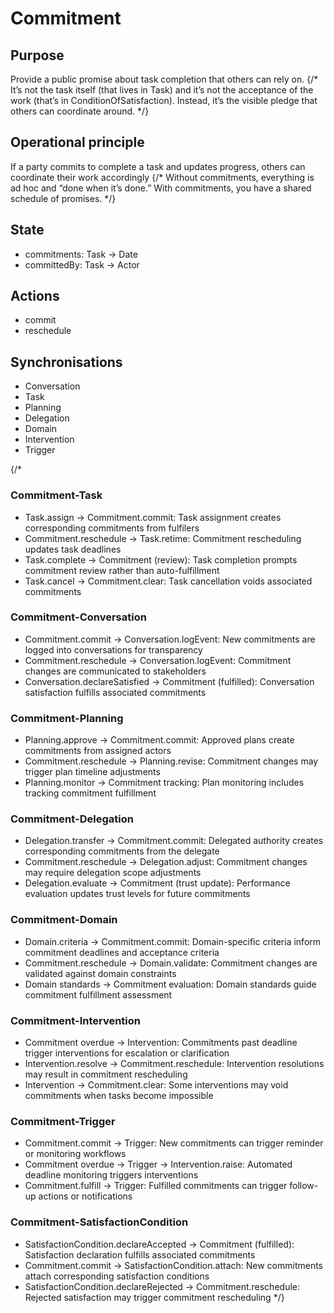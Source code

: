 
<Meta title="Concepts/Commitment" />

# Commitment

## Purpose
Provide a public promise about task completion that others can rely on.
{/* It’s not the task itself (that lives in Task) and it’s not the acceptance of the work (that’s in ConditionOfSatisfaction). Instead, it’s the visible pledge that others can coordinate around. */}

## Operational principle

If a party commits to complete a task and updates progress, others can coordinate their work accordingly
{/* Without commitments, everything is ad hoc and “done when it’s done.” With commitments, you have a shared schedule of promises. */}

## State
- commitments: Task → Date
- committedBy: Task → Actor

## Actions

- commit
- reschedule

## Synchronisations

- Conversation
- Task
- Planning
- Delegation
- Domain
- Intervention
- Trigger

{/*
### Commitment-Task
- Task.assign → Commitment.commit: Task assignment creates corresponding commitments from fulfilers
- Commitment.reschedule → Task.retime: Commitment rescheduling updates task deadlines
- Task.complete → Commitment (review): Task completion prompts commitment review rather than auto-fulfillment
- Task.cancel → Commitment.clear: Task cancellation voids associated commitments

### Commitment-Conversation
- Commitment.commit → Conversation.logEvent: New commitments are logged into conversations for transparency
- Commitment.reschedule → Conversation.logEvent: Commitment changes are communicated to stakeholders
- Conversation.declareSatisfied → Commitment (fulfilled): Conversation satisfaction fulfills associated commitments

### Commitment-Planning
- Planning.approve → Commitment.commit: Approved plans create commitments from assigned actors
- Commitment.reschedule → Planning.revise: Commitment changes may trigger plan timeline adjustments
- Planning.monitor → Commitment tracking: Plan monitoring includes tracking commitment fulfillment

### Commitment-Delegation
- Delegation.transfer → Commitment.commit: Delegated authority creates corresponding commitments from the delegate
- Commitment.reschedule → Delegation.adjust: Commitment changes may require delegation scope adjustments
- Delegation.evaluate → Commitment (trust update): Performance evaluation updates trust levels for future commitments

### Commitment-Domain
- Domain.criteria → Commitment.commit: Domain-specific criteria inform commitment deadlines and acceptance criteria
- Commitment.reschedule → Domain.validate: Commitment changes are validated against domain constraints
- Domain standards → Commitment evaluation: Domain standards guide commitment fulfillment assessment

### Commitment-Intervention
- Commitment overdue → Intervention: Commitments past deadline trigger interventions for escalation or clarification
- Intervention.resolve → Commitment.reschedule: Intervention resolutions may result in commitment rescheduling
- Intervention → Commitment.clear: Some interventions may void commitments when tasks become impossible

### Commitment-Trigger
- Commitment.commit → Trigger: New commitments can trigger reminder or monitoring workflows
- Commitment overdue → Trigger → Intervention.raise: Automated deadline monitoring triggers interventions
- Commitment.fulfill → Trigger: Fulfilled commitments can trigger follow-up actions or notifications

### Commitment-SatisfactionCondition
- SatisfactionCondition.declareAccepted → Commitment (fulfilled): Satisfaction declaration fulfills associated commitments
- Commitment.commit → SatisfactionCondition.attach: New commitments attach corresponding satisfaction conditions
- SatisfactionCondition.declareRejected → Commitment.reschedule: Rejected satisfaction may trigger commitment rescheduling
*/}
